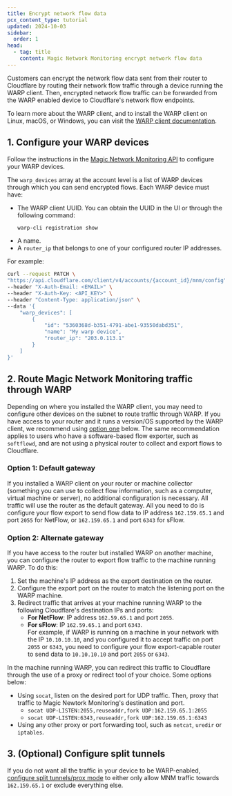 ```yaml
---
title: Encrypt network flow data
pcx_content_type: tutorial
updated: 2024-10-03
sidebar:
  order: 1
head:
  - tag: title
    content: Magic Network Monitoring encrypt network flow data
---
```


Customers can encrypt the network flow data sent from their router to Cloudflare by routing their network flow traffic through a device running the WARP client. Then, encrypted network flow traffic can be forwarded from the WARP enabled device to Cloudflare's network flow endpoints.

To learn more about the WARP client, and to install the WARP client on Linux, macOS, or Windows, you can visit the [WARP client documentation](/cloudflare-one/connections/connect-devices/warp/).

## 1. Configure your WARP devices

Follow the instructions in the [Magic Network Monitoring API](/api/resources/magic_network_monitoring/subresources/configs/methods/edit/) to configure your WARP devices.

The `warp_devices` array at the account level is a list of WARP devices through which you can send encrypted flows. Each WARP device must have:

- The WARP client UUID. You can obtain the UUID in the UI or through the following command:
  ```sh
  warp-cli registration show
  ```
- A name.
- A `router_ip` that belongs to one of your configured router IP addresses.

For example:

```bash
curl --request PATCH \
"https://api.cloudflare.com/client/v4/accounts/{account_id}/mnm/config" \
--header "X-Auth-Email: <EMAIL>" \
--header "X-Auth-Key: <API_KEY>" \
--header "Content-Type: application/json" \
--data '{
	"warp_devices": [
		{
			"id": "5360368d-b351-4791-abe1-93550dabd351",
			"name": "My warp device",
			"router_ip": "203.0.113.1"
		}
	]
}'
```

## 2. Route Magic Network Monitoring traffic through WARP

Depending on where you installed the WARP client, you may need to configure other devices on the subnet to route traffic through WARP. If you have access to your router and it runs a version/OS supported by the WARP client, we recommend using [option one](#option-1-default-gateway) below. The same recommendation applies to users who have a software-based flow exporter, such as `softflowd`, and are not using a physical router to collect and export flows to Cloudflare.

### Option 1: Default gateway

If you installed a WARP client on your router or machine collector (something you can use to collect flow information, such as a computer, virtual machine or server), no additional configuration is necessary. All traffic will use the router as the default gateway. All you need to do is configure your flow export to send flow data to IP address `162.159.65.1` and port `2055` for NetFlow, or `162.159.65.1` and port `6343` for sFlow.

### Option 2: Alternate gateway

If you have access to the router but installed WARP on another machine, you can configure the router to export flow traffic to the machine running WARP. To do this:

1. Set the machine's IP address as the export destination on the router.
2. Configure the export port on the router to match the listening port on the WARP machine.
3. Redirect traffic that arrives at your machine running WARP to the following Cloudflare's destination IPs and ports:
   - **For NetFlow**: IP address `162.59.65.1` and port `2055`.
   - **For sFlow**: IP `162.59.65.1` and port `6343`. <br />
     For example, if WARP is running on a machine in your network with the IP `10.10.10.10`, and you configured it to accept traffic on port `2055` or `6343`, you need to configure your flow export-capable router to send data to `10.10.10.10` and port `2055` or `6343`.

In the machine running WARP, you can redirect this traffic to Cloudflare through the use of a proxy or redirect tool of your choice. Some options below:

- Using `socat`, listen on the desired port for UDP traffic. Then, proxy that traffic to Magic Newtork Monitoring's destination and port.
  - `socat UDP-LISTEN:2055,reuseaddr,fork UDP:162.159.65.1:2055`
  - `socat UDP-LISTEN:6343,reuseaddr,fork UDP:162.159.65.1:6343`
- Using any other proxy or port forwarding tool, such as `netcat`, `uredir` or `iptables`.

## 3. (Optional) Configure split tunnels

If you do not want all the traffic in your device to be WARP-enabled, [configure split tunnels/prox mode](/cloudflare-one/connections/connect-devices/warp/configure-warp/route-traffic/split-tunnels/) to either only allow MNM traffic towards `162.159.65.1` or exclude everything else.

